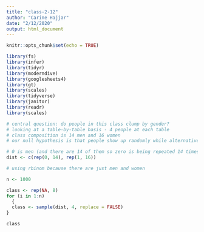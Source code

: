 ```yaml
---
title: "class-2-12"
author: "Carine Hajjar"
date: "2/12/2020"
output: html_document
---
```


```r
knitr::opts_chunk$set(echo = TRUE)

library(fs)
library(infer)
library(tidyr)
library(moderndive)
library(googlesheets4)
library(gt)
library(scales)
library(tidyverse)
library(janitor)
library(readr)
library(scales)

# central question: do people in this class clump by gender? 
# looking at a table-by-table basis - 4 people at each table 
# class composition is 14 men and 16 women 
# our null hypothesis is that people show up randomly while alternative is that people clump by gender 

# 0 is men (and there are 14 of them so zero is being repeated 14 times), and one is female 
dist <- c(rep(0, 14), rep(1, 16))

# using rbinom because there are just men and women

n <- 1000

class <- rep(NA, 8)
for (i in 1:n)
  {
  class <- sample(dist, 4, replace = FALSE)
}

class






```

